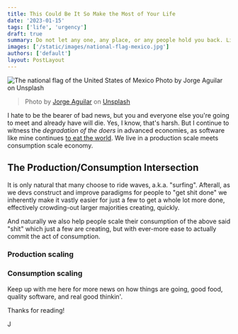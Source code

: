 ```yaml
---
title: This Could Be It So Make the Most of Your Life
date: '2023-01-15'
tags: ['life', 'urgency']
draft: true
summary: Do not let any one, any place, or any people hold you back. Life is short and we will all die. Do not waste another second and max out everything.
images: ['/static/images/national-flag-mexico.jpg']
authors: ['default']
layout: PostLayout
---
```


<Image
  className="rounded-md"
  src="/static/images/national-flag-mexico.jpg"
  alt="The national flag of the United States of Mexico Photo by Jorge Aguilar on Unsplash"
  height={1000}
  width={2000}
/>

> Photo by <a href="https://unsplash.com/@jorgeaguilar" target="_blank" rel="noreferrer">Jorge Aguilar</a> on <a href="https://unsplash.com/s/photos/mexico-city" target="_blank" rel="noreferrer">Unsplash</a>

I hate to be the bearer of bad news, but you and everyone else you're going to meet and already have will die. Yes, I know, that's harsh. But I continue to witness the _degradation of the doers_ in advanced economies, as software like mine continues [to eat the world](https://a16z.com/2011/08/20/why-software-is-eating-the-world/). We live in a production scale meets consumption scale economy. 

## The Production/Consumption Intersection

It is only natural that many choose to ride waves, a.k.a. "surfing". Afterall, as we devs construct and improve
paradigms for people to "get shit done" we inherently make it vastly easier for just a few to 
get a whole lot more done, effectively crowding-out larger majorities creating, quickly.

And naturally we also 
help people scale their consumption of the above said "shit" which just a few are creating,
but with ever-more ease to actually commit the act of consumption.

### Production scaling
### Consumption scaling 

Keep up with me here for more news on how things are going, good food, quality software, and real good thinkin'.

Thanks for reading!

J

<BlogNewsletterForm />
